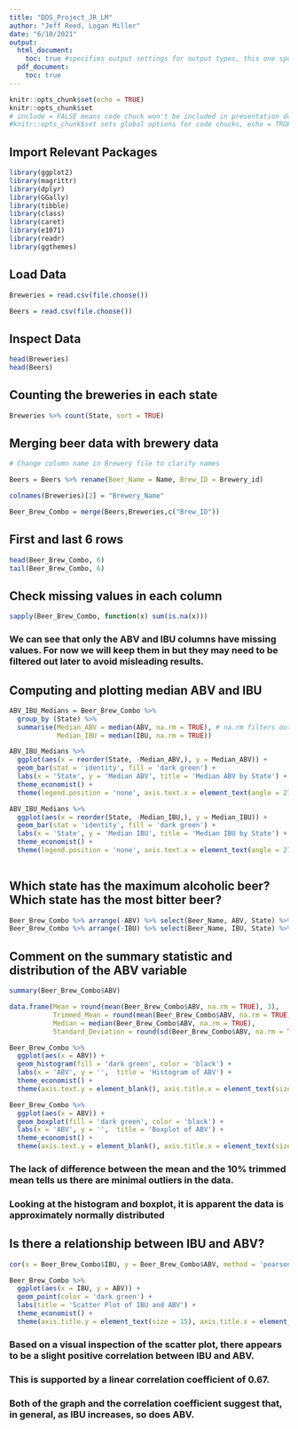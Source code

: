 ---
title: "DDS_Project_JR_LM"
author: "Jeff Reed, Logan Miller"
date: "6/10/2021"
output: 
  html_document:
    toc: true #specifies output settings for output types, this one specifies no table of contents
  pdf_document:
    toc: true
---

```{r setup, include=FALSE}
knitr::opts_chunk$set(echo = TRUE)
knitr::opts_chunk$set
# include = FALSE means code chuck won't be included in presentation documents
#knitr::opts_chunk$set sets global options for code chucks, echo = TRUE means by default all chunk will show in final
```


## Import Relevant Packages
```{r}

library(ggplot2) 
library(magrittr) 
library(dplyr) 
library(GGally)
library(tibble) 
library(class) 
library(caret) 
library(e1071)
library(readr)
library(ggthemes)

```

## Load Data

```{r results='hide'}
Breweries = read.csv(file.choose())

Beers = read.csv(file.choose())

```

## Inspect Data
```{r}
head(Breweries)
head(Beers)
```

## Counting the breweries in each state
```{r}
Breweries %>% count(State, sort = TRUE)
```

## Merging beer data with brewery data
```{r}
# Change column name in Brewery file to clarify names

Beers = Beers %>% rename(Beer_Name = Name, Brew_ID = Brewery_id)

colnames(Breweries)[2] = "Brewery_Name" 

Beer_Brew_Combo = merge(Beers,Breweries,c("Brew_ID")) 


```

## First and last 6 rows
```{r}

head(Beer_Brew_Combo, 6)
tail(Beer_Brew_Combo, 6)
```

## Check missing values in each column

```{r}
sapply(Beer_Brew_Combo, function(x) sum(is.na(x)))
```
### We can see that only the ABV and IBU columns have missing values. For now we will keep them in but they may need to be filtered out later to avoid misleading results.

## Computing and plotting median ABV and IBU
```{r}


ABV_IBU_Medians = Beer_Brew_Combo %>% 
  group_by (State) %>% 
  summarise(Median_ABV = median(ABV, na.rm = TRUE), # na.rm filters out the missing values when computing value
            Median_IBU = median(IBU, na.rm = TRUE)) 

ABV_IBU_Medians %>% 
  ggplot(aes(x = reorder(State, -Median_ABV,), y = Median_ABV)) + 
  geom_bar(stat = 'identity', fill = 'dark green') +
  labs(x = 'State', y = 'Median ABV', title = 'Median ABV by State') +
  theme_economist() +
  theme(legend.position = 'none', axis.text.x = element_text(angle = 270, hjust = 1)) 

ABV_IBU_Medians %>% 
  ggplot(aes(x = reorder(State, -Median_IBU,), y = Median_IBU)) + 
  geom_bar(stat = 'identity', fill = 'dark green') +
  labs(x = 'State', y = 'Median IBU', title = 'Median IBU by State') +
  theme_economist() +
  theme(legend.position = 'none', axis.text.x = element_text(angle = 270, hjust = 1))
 
```
## Which state has the maximum alcoholic beer? Which state has the most bitter beer?
```{r}
Beer_Brew_Combo %>% arrange(-ABV) %>% select(Beer_Name, ABV, State) %>% head(1)
Beer_Brew_Combo %>% arrange(-IBU) %>% select(Beer_Name, IBU, State) %>% head(1)
```
## Comment on the summary statistic and distribution of the ABV variable
```{r}
summary(Beer_Brew_Combo$ABV)

data.frame(Mean = round(mean(Beer_Brew_Combo$ABV, na.rm = TRUE), 3), 
           Trimmed_Mean = round(mean(Beer_Brew_Combo$ABV, na.rm = TRUE, trim = 0.1), 3),
           Median = median(Beer_Brew_Combo$ABV, na.rm = TRUE),
           Standard_Deviation = round(sd(Beer_Brew_Combo$ABV, na.rm = TRUE), 3))

Beer_Brew_Combo %>% 
  ggplot(aes(x = ABV)) + 
  geom_histogram(fill = 'dark green', color = 'black') +
  labs(x = 'ABV', y = '',  title = 'Histogram of ABV') +
  theme_economist() +
  theme(axis.text.y = element_blank(), axis.title.x = element_text(size = 15),legend.position = 'none')

Beer_Brew_Combo %>% 
  ggplot(aes(x = ABV)) + 
  geom_boxplot(fill = 'dark green', color = 'black') +
  labs(x = 'ABV', y = '',  title = 'Boxplot of ABV') +
  theme_economist() +
  theme(axis.text.y = element_blank(), axis.title.x = element_text(size = 15),legend.position = 'none')
```

### The lack of difference between the mean and the 10% trimmed mean tells us there are minimal outliers in the data.
### Looking at the histogram and boxplot, it is apparent the data is approximately normally distributed

## Is there a relationship between IBU and ABV?
```{r}

cor(x = Beer_Brew_Combo$IBU, y = Beer_Brew_Combo$ABV, method = 'pearson', use = 'na.or.complete')

Beer_Brew_Combo %>% 
  ggplot(aes(x = IBU, y = ABV)) +
  geom_point(color = 'dark green') +
  labs(title = 'Scatter Plot of IBU and ABV') +
  theme_economist() +
  theme(axis.title.y = element_text(size = 15), axis.title.x = element_text(size = 15),legend.position = 'none')
```

### Based on a visual inspection of the scatter plot, there appears to be a slight positive correlation between IBU and ABV.
### This is supported by a linear correlation coefficient of 0.67.
### Both of the graph and the correlation coefficient suggest that, in general, as IBU increases, so does ABV.
